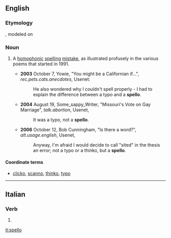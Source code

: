 {{also|spellò}}
==English==

===Etymology===
{{suffix|spell|o|lang=en}}, modeled on {{term|typo}}

===Noun===
{{en-noun}}<!-- not 'spelloes', again by analogy from 'typo' -->

#{{lb|en|Internet|_|slang}} A [[homophonic]] [[spelling]] [[mistake]], as illustrated profusely in the various {{w|spell checker|spelling checker}} poems that started in 1991.
#*'''2003''' October 7, Yowie, "You might be a Californian if...", ''rec.pets.cats.anecdotes'', Usenet:
#*:He also wondered why I couldn't spell properly - I had to explain the difference between a typo and a '''spello'''.
#*'''2004''' August 19, Some_sappy_Writer, "Missouri's Vote on Gay Marriage", ''talk.abortion'', Usenet,
#*:It was a typo, not a '''spello'''.
#*'''2006''' October 12, Bob Cunningham, "Is there a word?", ''alt.usage.english'', Usenet,
#*:Anyway, I'm afraid I would decide to call "sited" in the thesis an error; not a typo or a thinko, but a '''spello'''.

====Coordinate terms====
* [[clicko]], [[scanno]], [[thinko]], [[typo]]

----

==Italian==

===Verb===
{{head|it|verb form}}

# {{inflection of|spellare||1|s|pres|indc|lang=it}}

[[it:spello]]